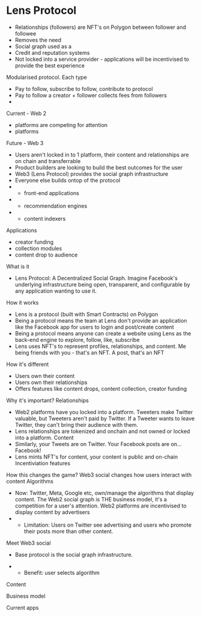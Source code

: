 # Lens Protocol

- Relationships (followers) are NFT's on Polygon between follower and followee
- Removes the need 
- Social graph used as a 
- Credit and reputation systems
- Not locked into a service provider - applications will be incentivised to provide the best experience

Modularised protocol. Each type
- Pay to follow, subscribe to follow, contribute to protocol
- Pay to follow a creator + follower collects fees from followers
- 

Current - Web 2
- platforms are competing for attention
- platforms 

Future - Web 3
- Users aren't locked in to 1 platform, their content and relationships are on chain and transferrable
- Product builders are looking to build the best outcomes for the user
- Web3 (Lens Protocol) provides the social graph infrastructure
- Everyone else builds ontop of the protocol
- - front-end applications
- - recommendation engines
- - content indexers


Applications
- creator funding
- collection modules
- content drop to audience

What is it
- Lens Protocol: A Decentralized Social Graph. Imagine Facebook's underlying infrastructure being open, transparent, and configurable by any application wanting to use it.

How it works
- Lens is a protocol (built with Smart Contracts) on Polygon
- Being a protocol means the team at Lens don't provide an application like the Facebook app for users to login and post/create content
- Being a protocol means anyone can create a website using Lens as the back-end engine to explore, follow, like, subscribe
- Lens uses NFT's to represent profiles, relationships, and content. Me being friends with you - that's an NFT. A post, that's an NFT

How it's different
- Users own their content
- Users own their relationships
- Offers features like content drops, content collection, creator funding

Why it's important?
Relationships
- Web2 platforms have you locked into a platform. Tweeters make Twitter valuable, but Tweeters aren't paid by Twitter. If a Tweeter wants to leave Twitter, they can't bring their audience with them.
- Lens relationships are tokenized and onchain and not owned or locked into a platform.
Content
- Similarly, your Tweets are on Twitter. Your Facebook posts are on... Facebook!
- Lens mints NFT's for content, your content is public and on-chain
Incentiviation features


How this changes the game? Web3 social changes how users interact with content
Algorithms
- Now: Twitter, Meta, Google etc, own/manage the algorithms that display content. The Web2 social graph is THE business model, it's a competition for 
a user's attention. Web2 platforms are incentivised to display content by advertisers
- - Limitation: Users on Twitter see advertising and users who promote their posts more than other content.

Meet Web3 social
- Base protocol is the social graph infrastructure.

- - Benefit: user selects algorithm 

Content

Business model

Current apps
